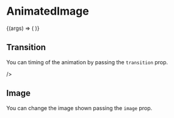 

<Meta title="AnimatedImage" component={AnimatedImage} />

# AnimatedImage

<Preview>
  <Story
    name="Basic"
    args={{
      image:
        'https://images.unsplash.com/photo-1500530855697-b586d89ba3ee?ixlib=rb-1.2.1&ixid=eyJhcHBfaWQiOjEyMDd9&auto=format&fit=crop&w=700&h=400',
    }}
  >
    {(args) => (
      <AnimatedCard>
        <AnimatedImage {...args} />
      </AnimatedCard>
    )}
  </Story>
</Preview>

<Props story="Basic" />

## Transition

You can timing of the animation by passing the `transition` prop.

<Preview>
  <Story name="Text Background">
    <AnimatedCard>
      <AnimatedImage
        transition={1}
        image={
          'https://images.unsplash.com/photo-1500530855697-b586d89ba3ee?ixlib=rb-1.2.1&ixid=eyJhcHBfaWQiOjEyMDd9&auto=format&fit=crop&w=700&h=400'
        }
      />
    </AnimatedCard>
    />
  </Story>
</Preview>

## Image

You can change the image shown passing the `image` prop.

<Preview>
  <Story name="Image">
    <AnimatedCard>
      <AnimatedImage
        image={
          'https://images.unsplash.com/photo-1593338717285-fc56ada95667?ixlib=rb-1.2.1&ixid=eyJhcHBfaWQiOjEyMDd9&auto=format&fit=crop&w=700&h=400'
        }
      />
    </AnimatedCard>
  </Story>
</Preview>
